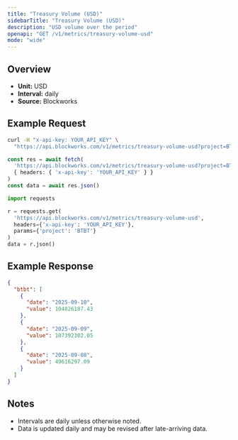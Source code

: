 ```yaml
---
title: "Treasury Volume (USD)"
sidebarTitle: "Treasury Volume (USD)"
description: "USD volume over the period"
openapi: "GET /v1/metrics/treasury-volume-usd"
mode: "wide"
---
```


## Overview

- **Unit:** USD
- **Interval:** daily
- **Source:** Blockworks

## Example Request

<CodeGroup>

```bash cURL
curl -H "x-api-key: YOUR_API_KEY" \
  "https://api.blockworks.com/v1/metrics/treasury-volume-usd?project=BTBT"
```

```typescript TypeScript
const res = await fetch(
  'https://api.blockworks.com/v1/metrics/treasury-volume-usd?project=BTBT',
  { headers: { 'x-api-key': 'YOUR_API_KEY' } }
)
const data = await res.json()
```

```python Python
import requests

r = requests.get(
  'https://api.blockworks.com/v1/metrics/treasury-volume-usd',
  headers={'x-api-key': 'YOUR_API_KEY'},
  params={'project': 'BTBT'}
)
data = r.json()
```

</CodeGroup>

## Example Response

```json
{
  "btbt": [
    {
      "date": "2025-09-10",
      "value": 104826187.43
    },
    {
      "date": "2025-09-09",
      "value": 107392302.05
    },
    {
      "date": "2025-09-08",
      "value": 49616297.09
    }
  ]
}
```

## Notes
- Intervals are daily unless otherwise noted.
- Data is updated daily and may be revised after late-arriving data.